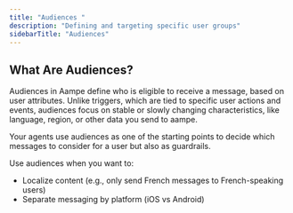 ```yaml
---
title: "Audiences "
description: "Defining and targeting specific user groups"
sidebarTitle: "Audiences"
---
```


## What Are Audiences?

Audiences in Aampe define who is eligible to receive a message, based on user attributes. Unlike triggers, which are tied to specific user actions and events, audiences focus on stable or slowly changing characteristics, like language, region, or other data you send to aampe.

Your agents use audiences as one of the starting points to decide which messages to consider for a user but also as guardrails.

Use audiences when you want to:

- Localize content (e.g., only send French messages to French-speaking users)
- Separate messaging by platform (iOS vs Android)